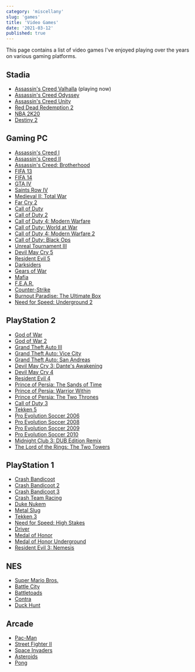 ```yaml
---
category: 'miscellany'
slug: 'games'
title: 'Video Games'
date: '2021-03-12'
published: true
---
```


This page contains a list of video games I've enjoyed playing over the years on various gaming platforms.

## Stadia

- [Assassin's Creed Valhalla](https://en.wikipedia.org/wiki/Assassin%27s_Creed_Valhalla) (playing now)
- [Assassin's Creed Odyssey](https://en.wikipedia.org/wiki/Assassin%27s_Creed_Odyssey)
- [Assassin's Creed Unity](https://en.wikipedia.org/wiki/Assassin%27s_Creed_Unity)
- [Red Dead Redemption 2](https://en.wikipedia.org/wiki/Red_Dead_Redemption_2)
- [NBA 2K20](https://en.wikipedia.org/wiki/NBA_2K20)
- [Destiny 2](https://en.wikipedia.org/wiki/Destiny_2)

## Gaming PC

- [Assassin's Creed I](<https://en.wikipedia.org/wiki/Assassin%27s_Creed_(video_game)>)
- [Assassin's Creed II](https://en.wikipedia.org/wiki/Assassin%27s_Creed_II)
- [Assassin's Creed: Brotherhood](https://en.wikipedia.org/wiki/Assassin%27s_Creed:_Brotherhood)
- [FIFA 13](https://en.wikipedia.org/wiki/FIFA_13)
- [FIFA 14](https://en.wikipedia.org/wiki/FIFA_14)
- [GTA IV](https://en.wikipedia.org/wiki/Grand_Theft_Auto_IV)
- [Saints Row IV](https://en.wikipedia.org/wiki/Saints_Row_IV)
- [Medieval II: Total War](https://en.wikipedia.org/wiki/Medieval_II:_Total_War)
- [Far Cry 2](https://en.wikipedia.org/wiki/Far_Cry_2)
- [Call of Duty](<https://en.wikipedia.org/wiki/Call_of_Duty_(video_game)>)
- [Call of Duty 2](https://en.wikipedia.org/wiki/Call_of_Duty_2)
- [Call of Duty 4: Modern Warfare](https://en.wikipedia.org/wiki/Call_of_Duty_4:_Modern_Warfare)
- [Call of Duty: World at War](https://en.wikipedia.org/wiki/Call_of_Duty:_World_at_War)
- [Call of Duty 4: Modern Warfare 2](https://en.wikipedia.org/wiki/Call_of_Duty:_Modern_Warfare_2)
- [Call of Duty: Black Ops](https://en.wikipedia.org/wiki/Call_of_Duty:_Black_Ops)
- [Unreal Tournament III](https://en.wikipedia.org/wiki/Unreal_Tournament_3)
- [Devil May Cry 5](https://en.wikipedia.org/wiki/Devil_May_Cry_5)
- [Resident Evil 5](https://en.wikipedia.org/wiki/Resident_Evil_5)
- [Darksiders](<https://en.wikipedia.org/wiki/Darksiders_(video_game)>)
- [Gears of War](<https://en.wikipedia.org/wiki/Gears_of_War_(video_game)>)
- [Mafia](<https://en.wikipedia.org/wiki/Mafia_(video_game)>)
- [F.E.A.R.](<https://en.wikipedia.org/wiki/F.E.A.R._(video_game)>)
- [Counter-Strike](https://en.wikipedia.org/wiki/Counter-Strike)
- [Burnout Paradise: The Ultimate Box](https://en.wikipedia.org/wiki/Burnout_Paradise)
- [Need for Speed: Underground 2](https://en.wikipedia.org/wiki/Need_for_Speed:_Underground_2)

## PlayStation 2

- [God of War](<https://en.wikipedia.org/wiki/God_of_War_(2005_video_game)>)
- [God of War 2](https://en.wikipedia.org/wiki/God_of_War_II)
- [Grand Theft Auto III](https://en.wikipedia.org/wiki/Grand_Theft_Auto_III)
- [Grand Theft Auto: Vice City](https://en.wikipedia.org/wiki/Grand_Theft_Auto:_Vice_City)
- [Grand Theft Auto: San Andreas](https://en.wikipedia.org/wiki/Grand_Theft_Auto:_San_Andreas)
- [Devil May Cry 3: Dante's Awakening](https://en.wikipedia.org/wiki/Devil_May_Cry_3:_Dante%27s_Awakening)
- [Devil May Cry 4](https://en.wikipedia.org/wiki/Devil_May_Cry_4)
- [Resident Evil 4](https://en.wikipedia.org/wiki/Resident_Evil_4)
- [Prince of Persia: The Sands of Time](https://en.wikipedia.org/wiki/Prince_of_Persia:_The_Sands_of_Time)
- [Prince of Persia: Warrior Within](https://en.wikipedia.org/wiki/Prince_of_Persia:_Warrior_Within)
- [Prince of Persia: The Two Thrones](https://en.wikipedia.org/wiki/Prince_of_Persia:_The_Two_Thrones)
- [Call of Duty 3](https://en.wikipedia.org/wiki/Call_of_Duty_3)
- [Tekken 5](https://en.wikipedia.org/wiki/Tekken_5)
- [Pro Evolution Soccer 2006](https://en.wikipedia.org/wiki/Pro_Evolution_Soccer_6)
- [Pro Evolution Soccer 2008](https://en.wikipedia.org/wiki/Pro_Evolution_Soccer_2008)
- [Pro Evolution Soccer 2009](https://en.wikipedia.org/wiki/Pro_Evolution_Soccer_2009)
- [Pro Evolution Soccer 2010](https://en.wikipedia.org/wiki/Pro_Evolution_Soccer_2010)
- [Midnight Club 3: DUB Edition Remix](https://en.wikipedia.org/wiki/Midnight_Club_3:_Dub_Edition#Midnight_Club_3:_Dub_Edition_Remix)
- [The Lord of the Rings: The Two Towers](<https://en.wikipedia.org/wiki/The_Lord_of_the_Rings:_The_Two_Towers_(video_game)>)

## PlayStation 1

- [Crash Bandicoot](<https://en.wikipedia.org/wiki/Crash_Bandicoot_(video_game)>)
- [Crash Bandicoot 2](https://en.wikipedia.org/wiki/Crash_Bandicoot_2:_Cortex_Strikes_Back)
- [Crash Bandicoot 3](https://en.wikipedia.org/wiki/Crash_Bandicoot:_Warped)
- [Crash Team Racing](https://en.wikipedia.org/wiki/Crash_Team_Racing)
- [Duke Nukem](https://en.wikipedia.org/wiki/Duke_Nukem)
- [Metal Slug](<https://en.wikipedia.org/wiki/Metal_Slug_(1996_video_game)>)
- [Tekken 3](https://en.wikipedia.org/wiki/Tekken_3)
- [Need for Speed: High Stakes](https://en.wikipedia.org/wiki/Need_for_Speed:_High_Stakes)
- [Driver](<https://en.wikipedia.org/wiki/Driver_(video_game)>)
- [Medal of Honor](<https://en.wikipedia.org/wiki/Medal_of_Honor_(1999_video_game)>)
- [Medal of Honor Underground](https://en.wikipedia.org/wiki/Medal_of_Honor:_Underground)
- [Resident Evil 3: Nemesis](https://en.wikipedia.org/wiki/Resident_Evil_3:_Nemesis)

## NES

- [Super Mario Bros.](https://en.wikipedia.org/wiki/Super_Mario_Bros.)
- [Battle City](https://en.wikipedia.org/wiki/Battle_City)
- [Battletoads](<https://en.wikipedia.org/wiki/Battletoads_(video_game)>)
- [Contra](<https://en.wikipedia.org/wiki/Contra_(video_game)>)
- [Duck Hunt](https://en.wikipedia.org/wiki/Duck_Hunt)

## Arcade

- [Pac-Man](https://en.wikipedia.org/wiki/Pac-Man)
- [Street Fighter II](https://en.wikipedia.org/wiki/Street_Fighter_II)
- [Space Invaders](https://en.wikipedia.org/wiki/Space_Invaders)
- [Asteroids](<https://en.wikipedia.org/wiki/Asteroids_(video_game)>)
- [Pong](https://en.wikipedia.org/wiki/Pong)
